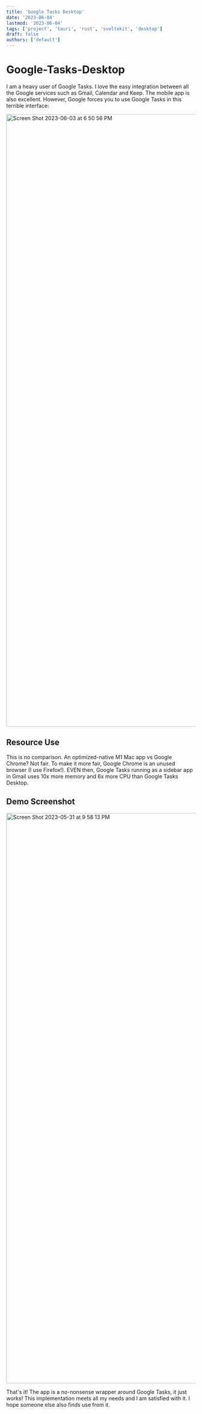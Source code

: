 ```yaml
---
title: 'Google Tasks Desktop'
date: '2023-06-04'
lastmod: '2023-06-04'
tags: ['project', 'tauri', 'rust', 'sveltekit', 'desktop']
draft: false
authors: ['default']
---
```


# Google-Tasks-Desktop

I am a heavy user of Google Tasks. I love the easy integration between all the Google services such as Gmail, Calendar and Keep. The mobile app is also excellent. However, Google forces you to use Google Tasks in this terrible interface:

<img width="1624" alt="Screen Shot 2023-06-03 at 6 50 56 PM" src="https://github.com/shouryan01/Google-Tasks-Desktop/assets/32345320/74de30d7-fb29-46cc-bb9b-7116d5cd9eaa" />

## Resource Use

This is no comparison. An optimized-native M1 Mac app vs Google Chrome? Not fair. To make it more fair, Google Chrome is an unused browser (I use Firefox!). EVEN then, Google Tasks running as a sidebar app in Gmail uses 10x more memory and 6x more CPU than Google Tasks Desktop.

## Demo Screenshot

<img width="1512" alt="Screen Shot 2023-05-31 at 9 58 13 PM" src="https://github.com/shouryan01/Google-Tasks-Desktop/assets/32345320/bee79572-7080-4730-aaa0-fb9874b98fba" />

That's it! The app is a no-nonsense wrapper around Google Tasks, it just works! This implementation meets all my needs and I am satisfied with it. I hope someone else also finds use from it.
